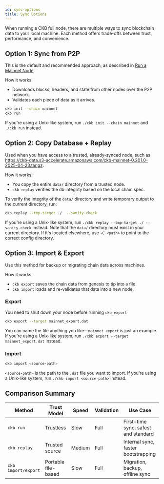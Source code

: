 ```yaml
---
id: sync-options
title: Sync Options
---
```


When running a CKB full node, there are multiple ways to sync blockchain data to your local machine. Each method offers trade-offs between trust, performance, and convenience.

## Option 1: Sync from P2P

This is the default and recommended approach, as described in [Run a Mainnet Node](/docs/node/run-mainnet-node).

How it works:

- Downloads blocks, headers, and state from other nodes over the P2P network.
- Validates each piece of data as it arrives.

```bash
ckb init --chain mainnet
ckb run
```

If you're using a Unix-like system, run `./ckb init --chain mainnet` and `./ckb run` instead.

## Option 2: Copy Database + Replay

Used when you have access to a trusted, already-synced node, such as https://ckb-data.s3-accelerate.amazonaws.com/ckb-mainnet-0.201.0-2025-04-23.tar.gz.

How it works:

- You copy the entire `data/` directory from a trusted node.
- `ckb replay` verifies the db integrity based on the local chain spec.

To verify the integrity of the `data/` directory and write temporary output to the current directory, run:

```bash
ckb replay --tmp-target ./  --sanity-check
```

If you're using a Unix-like system, run `./ckb replay --tmp-target ./ --sanity-check` instead.
Note that the `data/` directory must exist in your current directory. If it's located elsewhere, use `-C <path>` to point to the correct config directory.

## Option 3: Import & Export

Use this method for backup or migrating chain data across machines.

How it works:

- `ckb export` saves the chain data from genesis to tip into a file.
- `ckb import` loads and re-validates that data into a new node.

### Export

You need to shut down your node before running `ckb export`

```bash
ckb export --target mainnet_export.dat
```

You can name the file anything you like—`mainnet_export` is just an example.
If you're using a Unix-like system, run `./ckb export --target mainnet_export.dat` instead.

### Import

```bash
ckb import <source-path>
```

`<source-path>` is the path to the `.dat` file you want to import.
If you're using a Unix-like system, run `./ckb import <source-path>` instead.

## Comparison Summary

| Method              | Trust Model         | Speed  | Validation | Use Case                             |
| ------------------- | ------------------- | ------ | ---------- | ------------------------------------ |
| `ckb run`           | Trustless           | Slow   | Full       | First-time sync, safest and standard |
| `ckb replay`        | Trusted source      | Medium | Full       | Internal sync, faster bootstrapping  |
| `ckb import/export` | Portable file-based | Slow   | Full       | Migration, backup, offline sync      |
